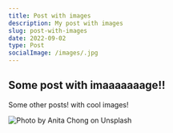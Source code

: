 ```yaml
---
title: Post with images
description: My post with images
slug: post-with-images
date: 2022-09-02
type: Post
socialImage: /images/.jpg
---
```


## Some post with imaaaaaaage!!

Some other posts! with cool images!

![Photo by Anita Chong on Unsplash](/images/anita-chong-unsplash.jpg)
